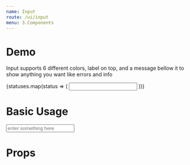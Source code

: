 ```yaml
---
name: Input
route: /ui/input
menu: 3.Components
---
```



# Demo

<div className="mb-4">
  <div>
    <p>
      Input supports 6 different colors, label on top, and a message bellow it to show anything you want like errors and info
    </p>
    <Row>
      {statuses.map(status => (
        <Col xs={12} sm={6} md={4} className="mb-1">
            <Input status={status} label={status}  />
        </Col>
      ))}
    </Row>
  </div>
</div>


# Basic Usage

<Playground>
<Input
    className='foobar'
    status='green'
    label='foobar'
    placeholder="enter something here"
    message={{type: 'success', content:'this is a message'}}
/>
</Playground>

<br />

# Props
<Props of={Input} />
